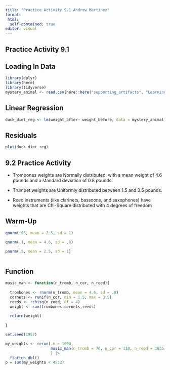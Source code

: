 ```yaml
---
title: "Practice Activity 9.1 Andrew Martinez"
format:
 html:
  self-contained: true
editor: visual
---
```


## Practice Activity 9.1

## Loading In Data

```r
library(dplyr)
library(here)
library(tidyverse)
mystery_animal <- read.csv(here::here("supporting_artifacts", "Learning Targets", "mystery_animal.csv"))
```

## Linear Regression

```r
duck_diet_reg <- lm(weight_after~ weight_before, data = mystery_animal)
```

## Residuals

```r
plot(duck_diet_reg)
```

## 9.2 Practice Activity

-   Trombones weights are Normally distributed, with a mean weight of 4.6 pounds and a standard deviation of 0.8 pounds.

-   Trumpet weights are Uniformly distributed between 1.5 and 3.5 pounds.

-   Reed instruments (like clarinets, bassoons, and saxophones) have weights that are Chi-Square distributed with 4 degrees of freedom

## Warm-Up

```r

qnorm(.95, mean = 2.5, sd = 1)

qnorm(.1, mean = 4.6, sd = .8)

pnorm(.5, mean = 2.5, sd = 1)



```

## Function

```r

music_man <- function(n_tromb, n_cor, n_reed){
  
  trombones <- rnorm(n_tromb, mean = 4.6, sd = .8)
  cornets <- runif(n_cor, min = 1.5, max = 3.5)
  reeds <- rchisq(n_reed, df = 4)
  weight <- sum(trombones,cornets,reeds)
  
  return(weight)
  
}

set.seed(1957)

my_weights <- rerun(.n = 1000, 
                    music_man(n_tromb = 76, n_cor = 110, n_reed = 1035)
                    ) |> 
  flatten_dbl()
p = sum(my_weights < 4532)
```

## 
